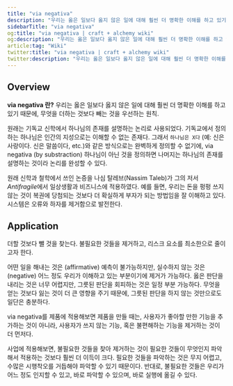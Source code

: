 ```yaml
---
title: "via negativa"
description: "우리는 옳은 일보다 옳지 않은 일에 대해 훨씬 더 명확한 이해를 하고 있기 때문에, 무엇을 더하는 것보다 빼는 것을 우선하는 원칙."
sidebarTitle: "via negativa"
og:title: "via negativa | craft + alchemy wiki"
og:description: "우리는 옳은 일보다 옳지 않은 일에 대해 훨씬 더 명확한 이해를 하고 있기 때문에, 무엇을 더하는 것보다 빼는 것을 우선하는 원칙."
article:tag: "Wiki"
twitter:title: "via negativa | craft + alchemy wiki"
twitter:description: "우리는 옳은 일보다 옳지 않은 일에 대해 훨씬 더 명확한 이해를 하고 있기 때문에, 무엇을 더하는 것보다 빼는 것을 우선하는 원칙."
---
```


## Overview

**via negativa 란?**
우리는 옳은 일보다 옳지 않은 일에 대해 훨씬 더 명확한 이해를 하고 있기 때문에, 무엇을 더하는 것보다 빼는 것을 우선하는 원칙.

원래는 기독교 신학에서 하나님의 존재를 설명하는 논리로 사용되었다. 기독교에서 정의하는 하나님은 인간의 지성으로는 이해할 수 없는 존재다. 그래서 `하나님은 X다` (예: 신은 사랑이다. 신은 말씀이다, etc.)와 같은 방식으로는 완벽하게 정의할 수 없기에, via negativa (by substraction) 하나님이 아닌 것을 정의하면 나머지는 하나님의 존재를 설명하는 것이라 논리를 완성할 수 있다.

원래 신학과 철학에서 쓰인 논증을 나심 탈레브(Nassim Taleb)가 그의 저서 *Antifragile*에서 일상생활과 비즈니스에 적용하였다. 예를 들면, 우리는 돈을 펑펑 쓰지 않는 것이 복권에 당첨되는 것보다 더 확실하게 부자가 되는 방법임을 잘 이해하고 있다. 시스템은 오류와 하자를 제거함으로 발전한다.

## Application
더할 것보다 뺄 것을 찾는다. 불필요한 것들을 제거하고, 리스크 요소를 최소한으로 줄이고자 한다.

어떤 일을 해내는 것은 (affirmative) 예측이 불가능하지만, 실수하지 않는 것은 (negative) 어느 정도 우리가 이해하고 있는 부분이기에 제거가 가능하다. 옳은 판단을 내리는 것은 너무 어렵지만, 그릇된 판단을 회피하는 것은 일정 부분 가능하다. 무엇을 얻는 것보다 잃는 것이 더 큰 영향을 주기 때문에, 그릇된 판단을 하지 않는 것만으로도 일단은 충분하다.

via negativa를 제품에 적용해보면 제품을 만들 때는, 사용자가 좋아할 만한 기능을 추가하는 것이 아니라, 사용자가 쓰지 않는 기능, 혹은 불편해하는 기능을 제거하는 것이 더 먼저다.

사업에 적용해보면, 불필요한 것들을 찾아 제거하는 것이 필요한 것들이 무엇인지 파악해서 적용하는 것보다 훨씬 더 이득이 크다. 필요한 것들을 파악하는 것은 무지 어렵고, 수많은 시행착오를 거듭해야 파악할 수 있기 때문이다. 반대로, 불필요한 것들은 우리가 어느 정도 인지할 수 있고, 바로 파악할 수 있으며, 바로 실행에 옮길 수 있다.
